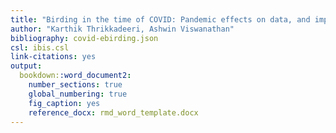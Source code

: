 ```yaml
---
title: "Birding in the time of COVID: Pandemic effects on data, and implications for citizen science inference"
author: "Karthik Thrikkadeeri, Ashwin Viswanathan"
bibliography: covid-ebirding.json
csl: ibis.csl
link-citations: yes
output: 
  bookdown::word_document2:
    number_sections: true
    global_numbering: true
    fig_caption: yes
    reference_docx: rmd_word_template.docx
---
```


<!-- <style> -->

<!-- body { -->

<!-- text-align: justify} -->

<!-- </style> -->

